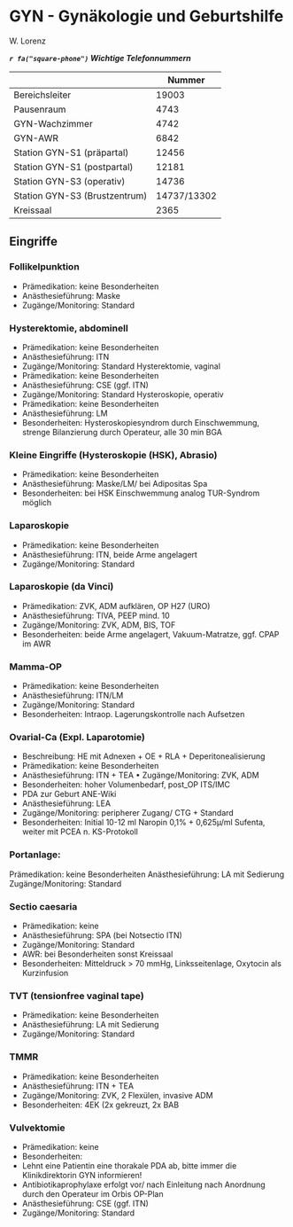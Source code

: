
# GYN - Gynäkologie und Geburtshilfe

W. Lorenz

***`r fa("square-phone")` Wichtige Telefonnummern***

|                               |      Nummer |
|-------------------------------|-------------|
| Bereichsleiter                | 19003       |
| Pausenraum                    | 4743        |
| GYN-Wachzimmer                | 4742        |
| GYN-AWR                       | 6842        |
| Station GYN-S1 (präpartal)    | 12456       |
| Station GYN-S1 (postpartal)   | 12181       |
| Station GYN-S3 (operativ)     | 14736       |
| Station GYN-S3 (Brustzentrum) | 14737/13302 |
| Kreissaal                     | 2365        |

## Eingriffe

### Follikelpunktion

-   Prämedikation: keine Besonderheiten
-   Anästhesieführung: Maske
-   Zugänge/Monitoring: Standard

### Hysterektomie, abdominell

-   Prämedikation: keine Besonderheiten
-   Anästhesieführung: ITN
-   Zugänge/Monitoring: Standard Hysterektomie, vaginal
-   Prämedikation: keine Besonderheiten
-   Anästhesieführung: CSE (ggf. ITN)
-   Zugänge/Monitoring: Standard Hysteroskopie, operativ
-   Prämedikation: keine Besonderheiten
-   Anästhesieführung: LM
-   Besonderheiten: Hysteroskopiesyndrom durch Einschwemmung, strenge Bilanzierung durch Operateur, alle 30 min BGA

### Kleine Eingriffe (Hysteroskopie (HSK), Abrasio)

- Prämedikation: keine Besonderheiten
- Anästhesieführung: Maske/LM/ bei Adipositas Spa
- Besonderheiten: bei HSK Einschwemmung analog TUR-Syndrom möglich

### Laparoskopie

- Prämedikation: keine Besonderheiten
- Anästhesieführung: ITN, beide Arme angelagert
- Zugänge/Monitoring: Standard

### Laparoskopie (da Vinci)

- Prämedikation: ZVK, ADM aufklären, OP H27 (URO)
- Anästhesieführung: TIVA, PEEP mind. 10
- Zugänge/Monitoring: ZVK, ADM, BIS, TOF
- Besonderheiten: beide Arme angelagert, Vakuum-Matratze, ggf. CPAP im AWR

### Mamma-OP

- Prämedikation: keine Besonderheiten
- Anästhesieführung: ITN/LM
- Zugänge/Monitoring: Standard
- Besonderheiten: Intraop. Lagerungskontrolle nach Aufsetzen

### Ovarial-Ca (Expl. Laparotomie)

- Beschreibung: HE mit Adnexen + OE + RLA + Deperitonealisierung
- Prämedikation: keine Besonderheiten
- Anästhesieführung: ITN + TEA • Zugänge/Monitoring: ZVK, ADM
- Besonderheiten: hoher Volumenbedarf, post_OP ITS/IMC
- PDA zur Geburt ANE-Wiki
- Anästhesieführung: LEA
- Zugänge/Monitoring: peripherer Zugang/ CTG + Standard
- Besonderheiten: Initial 10-12 ml Naropin 0,1% + 0,625µ/ml Sufenta, weiter mit PCEA n. KS-Protokoll

### Portanlage:

Prämedikation: keine Besonderheiten
Anästhesieführung: LA mit Sedierung
Zugänge/Monitoring: Standard


### Sectio caesaria

- Prämedikation: keine
- Anästhesieführung: SPA (bei Notsectio ITN)
- Zugänge/Monitoring: Standard
- AWR: bei Besonderheiten sonst Kreissaal
- Besonderheiten: Mitteldruck \> 70 mmHg, Linksseitenlage, Oxytocin als Kurzinfusion 

### TVT (tensionfree vaginal tape)
- Prämedikation: keine Besonderheiten
- Anästhesieführung: LA mit Sedierung
- Zugänge/Monitoring: Standard

### TMMR

- Prämedikation: keine Besonderheiten
- Anästhesieführung: ITN + TEA
- Zugänge/Monitoring: ZVK, 2 Flexülen, invasive ADM
- Besonderheiten: 4EK (2x gekreuzt, 2x BAB 

### Vulvektomie

- Prämedikation: keine
- Besonderheiten:
- Lehnt eine Patientin eine thorakale PDA ab, bitte immer die Klinikdirektorin GYN informieren!
- Antibiotikaprophylaxe erfolgt vor/ nach Einleitung nach Anordnung durch den Operateur im Orbis OP-Plan
- Anästhesieführung: CSE (ggf. ITN)
- Zugänge/Monitoring: Standard
